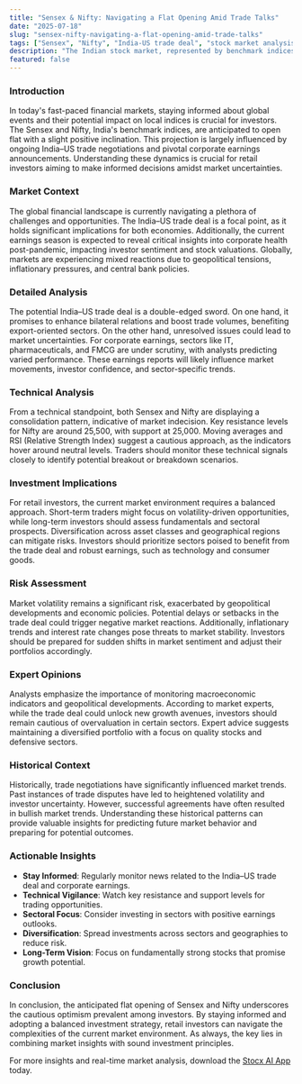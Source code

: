 ```yaml
---
title: "Sensex & Nifty: Navigating a Flat Opening Amid Trade Talks"
date: "2025-07-18"
slug: "sensex-nifty-navigating-a-flat-opening-amid-trade-talks"
tags: ["Sensex", "Nifty", "India-US trade deal", "stock market analysis", "retail investors", "investment strategy", "technical analysis", "corporate earnings", "market volatility", "diversification"]
description: "The Indian stock market, represented by benchmark indices Sensex and Nifty, is poised for a flat opening with a marginal positive bias. This expectation arises amidst key global and domestic developments, notably the India–US trade deal negotiations and significant corporate earnings announcements. The Gift Nifty indicates a slight gain at the opening, reflective of cautious optimism among traders. As the market digests these critical cues, retail investors need to stay vigilant about potential market volatility. Understanding the implications of these developments, alongside technical analysis, can offer valuable insights into navigating the current market landscape. Key considerations include the impact of the trade talks on sectors heavily reliant on US exports, and how earnings results might influence specific stock performances. Retail investors should employ a balanced strategy, focusing on both short-term opportunities and long-term investments, to mitigate risks and capitalize on potential gains."
featured: false
---
```


### Introduction  
In today's fast-paced financial markets, staying informed about global events and their potential impact on local indices is crucial for investors. The Sensex and Nifty, India's benchmark indices, are anticipated to open flat with a slight positive inclination. This projection is largely influenced by ongoing India–US trade negotiations and pivotal corporate earnings announcements. Understanding these dynamics is crucial for retail investors aiming to make informed decisions amidst market uncertainties.  

### Market Context  
The global financial landscape is currently navigating a plethora of challenges and opportunities. The India–US trade deal is a focal point, as it holds significant implications for both economies. Additionally, the current earnings season is expected to reveal critical insights into corporate health post-pandemic, impacting investor sentiment and stock valuations. Globally, markets are experiencing mixed reactions due to geopolitical tensions, inflationary pressures, and central bank policies.  

### Detailed Analysis  
The potential India–US trade deal is a double-edged sword. On one hand, it promises to enhance bilateral relations and boost trade volumes, benefiting export-oriented sectors. On the other hand, unresolved issues could lead to market uncertainties. For corporate earnings, sectors like IT, pharmaceuticals, and FMCG are under scrutiny, with analysts predicting varied performance. These earnings reports will likely influence market movements, investor confidence, and sector-specific trends.  

### Technical Analysis  
From a technical standpoint, both Sensex and Nifty are displaying a consolidation pattern, indicative of market indecision. Key resistance levels for Nifty are around 25,500, with support at 25,000. Moving averages and RSI (Relative Strength Index) suggest a cautious approach, as the indicators hover around neutral levels. Traders should monitor these technical signals closely to identify potential breakout or breakdown scenarios.  

### Investment Implications  
For retail investors, the current market environment requires a balanced approach. Short-term traders might focus on volatility-driven opportunities, while long-term investors should assess fundamentals and sectoral prospects. Diversification across asset classes and geographical regions can mitigate risks. Investors should prioritize sectors poised to benefit from the trade deal and robust earnings, such as technology and consumer goods.  

### Risk Assessment  
Market volatility remains a significant risk, exacerbated by geopolitical developments and economic policies. Potential delays or setbacks in the trade deal could trigger negative market reactions. Additionally, inflationary trends and interest rate changes pose threats to market stability. Investors should be prepared for sudden shifts in market sentiment and adjust their portfolios accordingly.  

### Expert Opinions  
Analysts emphasize the importance of monitoring macroeconomic indicators and geopolitical developments. According to market experts, while the trade deal could unlock new growth avenues, investors should remain cautious of overvaluation in certain sectors. Expert advice suggests maintaining a diversified portfolio with a focus on quality stocks and defensive sectors.  

### Historical Context  
Historically, trade negotiations have significantly influenced market trends. Past instances of trade disputes have led to heightened volatility and investor uncertainty. However, successful agreements have often resulted in bullish market trends. Understanding these historical patterns can provide valuable insights for predicting future market behavior and preparing for potential outcomes.  

### Actionable Insights  
- **Stay Informed**: Regularly monitor news related to the India–US trade deal and corporate earnings.
- **Technical Vigilance**: Watch key resistance and support levels for trading opportunities.
- **Sectoral Focus**: Consider investing in sectors with positive earnings outlooks.
- **Diversification**: Spread investments across sectors and geographies to reduce risk.
- **Long-Term Vision**: Focus on fundamentally strong stocks that promise growth potential.

### Conclusion  
In conclusion, the anticipated flat opening of Sensex and Nifty underscores the cautious optimism prevalent among investors. By staying informed and adopting a balanced investment strategy, retail investors can navigate the complexities of the current market environment. As always, the key lies in combining market insights with sound investment principles.  

For more insights and real-time market analysis, download the [Stocx AI App](https://stocx.co) today.
